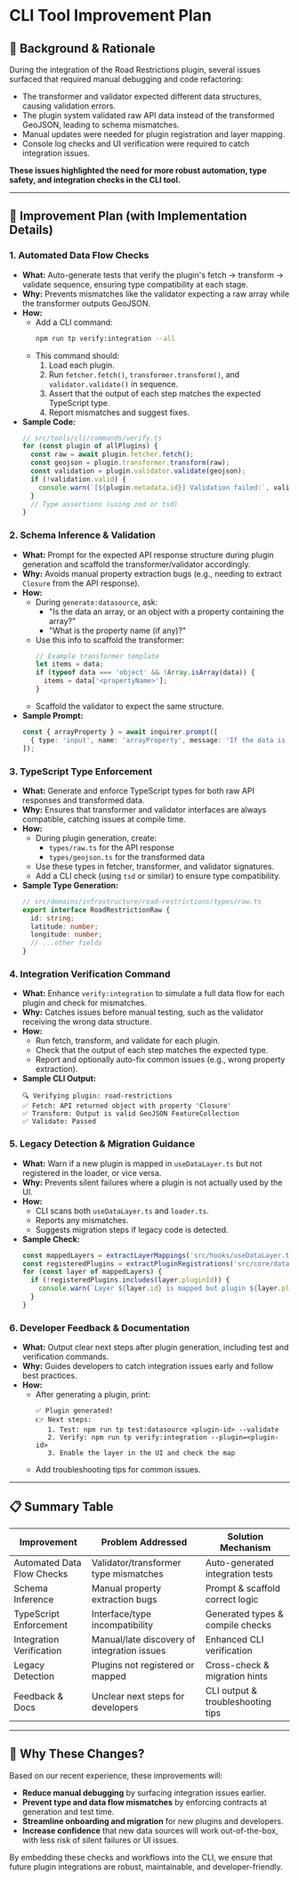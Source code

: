 # CLI Tool Improvement Plan

## 📝 Background & Rationale

During the integration of the Road Restrictions plugin, several issues surfaced that required manual debugging and code refactoring:

- The transformer and validator expected different data structures, causing validation errors.
- The plugin system validated raw API data instead of the transformed GeoJSON, leading to schema mismatches.
- Manual updates were needed for plugin registration and layer mapping.
- Console log checks and UI verification were required to catch integration issues.

**These issues highlighted the need for more robust automation, type safety, and integration checks in the CLI tool.**

---

## 🚦 Improvement Plan (with Implementation Details)

### 1. Automated Data Flow Checks
- **What:** Auto-generate tests that verify the plugin's fetch → transform → validate sequence, ensuring type compatibility at each stage.
- **Why:** Prevents mismatches like the validator expecting a raw array while the transformer outputs GeoJSON.
- **How:**
  - Add a CLI command:
    ```bash
    npm run tp verify:integration --all
    ```
  - This command should:
    1. Load each plugin.
    2. Run `fetcher.fetch()`, `transformer.transform()`, and `validator.validate()` in sequence.
    3. Assert that the output of each step matches the expected TypeScript type.
    4. Report mismatches and suggest fixes.
- **Sample Code:**
    ```typescript
    // src/tools/cli/commands/verify.ts
    for (const plugin of allPlugins) {
      const raw = await plugin.fetcher.fetch();
      const geojson = plugin.transformer.transform(raw);
      const validation = plugin.validator.validate(geojson);
      if (!validation.valid) {
        console.warn(`[${plugin.metadata.id}] Validation failed:`, validation.errors);
      }
      // Type assertions (using zod or tsd)
    }
    ```

### 2. Schema Inference & Validation
- **What:** Prompt for the expected API response structure during plugin generation and scaffold the transformer/validator accordingly.
- **Why:** Avoids manual property extraction bugs (e.g., needing to extract `Closure` from the API response).
- **How:**
  - During `generate:datasource`, ask:
    - "Is the data an array, or an object with a property containing the array?"
    - "What is the property name (if any)?"
  - Use this info to scaffold the transformer:
    ```typescript
    // Example transformer template
    let items = data;
    if (typeof data === 'object' && !Array.isArray(data)) {
      items = data['<propertyName>'];
    }
    ```
  - Scaffold the validator to expect the same structure.
- **Sample Prompt:**
    ```typescript
    const { arrayProperty } = await inquirer.prompt([
      { type: 'input', name: 'arrayProperty', message: 'If the data is nested, what is the property name containing the array? (Leave blank if direct array)' }
    ]);
    ```

### 3. TypeScript Type Enforcement
- **What:** Generate and enforce TypeScript types for both raw API responses and transformed data.
- **Why:** Ensures that transformer and validator interfaces are always compatible, catching issues at compile time.
- **How:**
  - During plugin generation, create:
    - `types/raw.ts` for the API response
    - `types/geojson.ts` for the transformed data
  - Use these types in fetcher, transformer, and validator signatures.
  - Add a CLI check (using `tsd` or similar) to ensure type compatibility.
- **Sample Type Generation:**
    ```typescript
    // src/domains/infrastructure/road-restrictions/types/raw.ts
    export interface RoadRestrictionRaw {
      id: string;
      latitude: number;
      longitude: number;
      // ...other fields
    }
    ```

### 4. Integration Verification Command
- **What:** Enhance `verify:integration` to simulate a full data flow for each plugin and check for mismatches.
- **Why:** Catches issues before manual testing, such as the validator receiving the wrong data structure.
- **How:**
  - Run fetch, transform, and validate for each plugin.
  - Check that the output of each step matches the expected type.
  - Report and optionally auto-fix common issues (e.g., wrong property extraction).
- **Sample CLI Output:**
    ```
    🔍 Verifying plugin: road-restrictions
    ✅ Fetch: API returned object with property 'Closure'
    ✅ Transform: Output is valid GeoJSON FeatureCollection
    ✅ Validate: Passed
    ```

### 5. Legacy Detection & Migration Guidance
- **What:** Warn if a new plugin is mapped in `useDataLayer.ts` but not registered in the loader, or vice versa.
- **Why:** Prevents silent failures where a plugin is not actually used by the UI.
- **How:**
  - CLI scans both `useDataLayer.ts` and `loader.ts`.
  - Reports any mismatches.
  - Suggests migration steps if legacy code is detected.
- **Sample Check:**
    ```typescript
    const mappedLayers = extractLayerMappings('src/hooks/useDataLayer.ts');
    const registeredPlugins = extractPluginRegistrations('src/core/data-sources/loader.ts');
    for (const layer of mappedLayers) {
      if (!registeredPlugins.includes(layer.pluginId)) {
        console.warn(`Layer ${layer.id} is mapped but plugin ${layer.pluginId} is not registered!`);
      }
    }
    ```

### 6. Developer Feedback & Documentation
- **What:** Output clear next steps after plugin generation, including test and verification commands.
- **Why:** Guides developers to catch integration issues early and follow best practices.
- **How:**
  - After generating a plugin, print:
    ```
    ✅ Plugin generated!
    👉 Next steps:
       1. Test: npm run tp test:datasource <plugin-id> --validate
       2. Verify: npm run tp verify:integration --plugin=<plugin-id>
       3. Enable the layer in the UI and check the map
    ```
  - Add troubleshooting tips for common issues.

---

## 📋 Summary Table

| Improvement                | Problem Addressed                                 | Solution Mechanism                |
|----------------------------|---------------------------------------------------|-----------------------------------|
| Automated Data Flow Checks | Validator/transformer type mismatches             | Auto-generated integration tests  |
| Schema Inference           | Manual property extraction bugs                   | Prompt & scaffold correct logic   |
| TypeScript Enforcement     | Interface/type incompatibility                    | Generated types & compile checks  |
| Integration Verification   | Manual/late discovery of integration issues       | Enhanced CLI verification         |
| Legacy Detection           | Plugins not registered or mapped                  | Cross-check & migration hints     |
| Feedback & Docs            | Unclear next steps for developers                 | CLI output & troubleshooting tips |

---

## 🧭 Why These Changes?

Based on our recent experience, these improvements will:
- **Reduce manual debugging** by surfacing integration issues earlier.
- **Prevent type and data flow mismatches** by enforcing contracts at generation and test time.
- **Streamline onboarding and migration** for new plugins and developers.
- **Increase confidence** that new data sources will work out-of-the-box, with less risk of silent failures or UI issues.

By embedding these checks and workflows into the CLI, we ensure that future plugin integrations are robust, maintainable, and developer-friendly. 